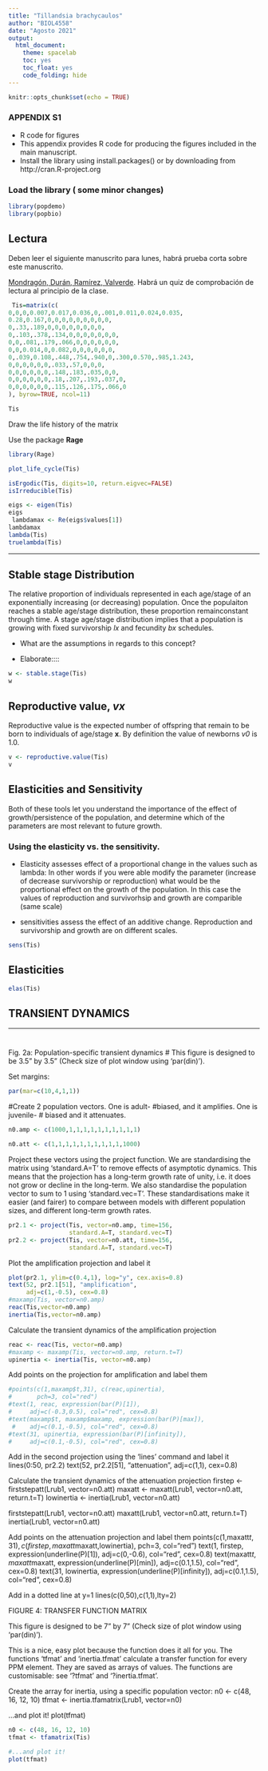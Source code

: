 ```yaml
---
title: "Tillandsia brachycaulos"
author: "BIOL4558"
date: "Agosto 2021"
output: 
  html_document: 
    theme: spacelab
    toc: yes
    toc_float: yes
    code_folding: hide
---
```


```r
knitr::opts_chunk$set(echo = TRUE)
```

### APPENDIX S1
 - R code for figures
 - This appendix provides R code for producing the figures included in the main manuscript.
 - Install the library using install.packages() or by downloading from http://cran.R-project.org


### Load the library ( some minor changes)


```r
library(popdemo)
library(popbio)
```


## Lectura

Deben leer el siguiente manuscrito para lunes, habrá prueba corta sobre este manuscrito. 

[Mondragón, Durán, Ramírez, Valverde](Guest_Speakers/Temporal_variation_in_the_demography_of.pdf). Habrá un quiz de comprobación de lectura al principio de la clase.  


```r
 Tis=matrix(c(
0,0,0,0.007,0.017,0.036,0,.001,0.011,0.024,0.035,
0.28,0.167,0,0,0,0,0,0,0,0,0,
0,.33,.189,0,0,0,0,0,0,0,0,
0,.103,.378,.134,0,0,0,0,0,0,0,
0,0,.081,.179,.066,0,0,0,0,0,0,
0,0,0.014,0,0.082,0,0,0,0,0,0,
0,.039,0.108,.448,.754,.940,0,.300,0.570,.985,1.243,
0,0,0,0,0,0,.033,.57,0,0,0,
0,0,0,0,0,0,.148,.183,.035,0,0,
0,0,0,0,0,0,.18,.207,.193,.037,0,
0,0,0,0,0,0,.115,.126,.175,.066,0
), byrow=TRUE, ncol=11)

Tis


```

Draw the life history of the matrix


Use the package **Rage**

```r
library(Rage)
```


```r
plot_life_cycle(Tis)
```






```r
isErgodic(Tis, digits=10, return.eigvec=FALSE)
isIrreducible(Tis)
```


```r
eigs <- eigen(Tis)
eigs
 lambdamax <- Re(eigs$values[1])
lambdamax
lambda(Tis)
truelambda(Tis)
```

***


## Stable stage Distribution

The relative proportion of individuals represented in each age/stage of an exponentially increasing (or decreasing) population.  Once the populaiton reaches a stable age/stage distribution, these proportion remainconstant through time.  A stage age/stage distribution implies that a population is growing with fixed survivorship *lx* and fecundity *bx* schedules.

- What are the assumptions in regards to this concept?

- Elaborate::::



```r

w <- stable.stage(Tis)
w
```

## Reproductive value, *vx*

Reproductive value is the expected number of offspring that remain to be born to individuals of age/stage **x**. By definition the value of newborns *v0* is 1.0. 

```r

v <- reproductive.value(Tis)
v
```


## Elasticities and Sensitivity

Both of these tools let you understand the importance of the effect of growth/persistence of the population, and determine which of the parameters are most relevant to future growth.



###  Using the elasticity vs. the sensitivity.  
- Elasticity assesses effect of a proportional change in the values such as lambda: In other words if you were able modify the parameter (increase of decrease survivorship or reproduction) what would be the proportional effect on the growth of the population.  In this case the values of reproduction and survivorhsip and growth are comparible (same scale)

- sensitivities assess the effect of an additive change. Reproduction and survivorship and growth are on different scales. 
            
            
            
```r
sens(Tis)
```

## Elasticities

```r
elas(Tis)
```










## TRANSIENT DYNAMICS

__________________________________________________________________________
#
Fig. 2a: Population-specific transient dynamics
#
This figure is designed to be 3.5" by 3.5"
(Check size of plot window using 'par(din)').

Set margins:
```r
par(mar=c(10,4,1,1))
```
#Create 2 population vectors.  One is adult-
#biased, and it amplifies.  One is juvenile-
# biased and it attenuates.

```r
n0.amp <- c(1000,1,1,1,1,1,1,1,1,1,1)

n0.att <- c(1,1,1,1,1,1,1,1,1,1,1000)
```

Project these vectors using the project function.
We are standardising the matrix using 'standard.A=T'
to remove effects of asymptotic dynamics. This 
means that the projection has a long-term growth
rate of unity, i.e. it does not grow or decline in 
the long-term.  We also standardise the population
vector to sum to 1 using 'standard.vec=T'.
These standardisations make it easier (and fairer)
to compare between models with different population 
sizes, and different long-term growth rates.

```r
pr2.1 <- project(Tis, vector=n0.amp, time=156, 
                 standard.A=T, standard.vec=T)
pr2.2 <- project(Tis, vector=n0.att, time=156, 
                 standard.A=T, standard.vec=T)
```
Plot the amplification projection and label it

```r
plot(pr2.1, ylim=c(0.4,1), log="y", cex.axis=0.8)
text(52, pr2.1[51], "amplification", 
     adj=c(1,-0.5), cex=0.8)
#maxamp(Tis, vector=n0.amp)
reac(Tis,vector=n0.amp)
inertia(Tis,vector=n0.amp)
```

Calculate the transient dynamics of the
amplification projection

```r
reac <- reac(Tis, vector=n0.amp)
#maxamp <- maxamp(Tis, vector=n0.amp, return.t=T)
upinertia <- inertia(Tis, vector=n0.amp)
```
Add points on the projection for amplification
and label them

```r
#points(c(1,maxamp$t,31), c(reac,upinertia), 
#       pch=3, col="red")
#text(1, reac, expression(bar(P)[1]), 
#     adj=c(-0.3,0.5), col="red", cex=0.8)
#text(maxamp$t, maxamp$maxamp, expression(bar(P)[max]), 
 #    adj=c(0.1,-0.5), col="red", cex=0.8)
#text(31, upinertia, expression(bar(P)[infinity]), 
#     adj=c(0.1,-0.5), col="red", cex=0.8)
```
Add in the second projection using the
'lines' command and label it
lines(0:50, pr2.2)
text(52, pr2.2[51], "attenuation", adj=c(1,1), cex=0.8)

Calculate the transient dynamics of the 
attenuation projection
firstep <- firststepatt(Lrub1, vector=n0.att)
maxatt <- maxatt(Lrub1, vector=n0.att, return.t=T)
lowinertia <- inertia(Lrub1, vector=n0.att)

firststepatt(Lrub1, vector=n0.att)
maxatt(Lrub1, vector=n0.att, return.t=T)
inertia(Lrub1, vector=n0.att)

Add points on the attenuation projection
and label them
points(c(1,maxatt$t,31), c(firstep,maxatt$maxatt,lowinertia), 
       pch=3, col="red")
text(1, firstep, expression(underline(P)[1]), 
     adj=c(0,-0.6), col="red", cex=0.8)
text(maxatt$t, maxatt$maxatt, expression(underline(P)[min]), 
     adj=c(0.1,1.5), col="red", cex=0.8)
text(31, lowinertia, expression(underline(P)[infinity]), 
     adj=c(0.1,1.5), col="red", cex=0.8)

Add in a dotted line at y=1
lines(c(0,50),c(1,1),lty=2)


#########################################################################

FIGURE 4: TRANSFER FUNCTION MATRIX

This figure is designed to be 7" by 7"
(Check size of plot window using 'par(din)').

This is a nice, easy plot because the function does it all for you.
The functions 'tfmat' and 'inertia.tfmat' calculate a transfer function
for every PPM element.  They are saved as arrays of values.  The functions
are customisable: see '?tfmat' and '?inertia.tfmat'.

Create the array for inertia, using a specific population vector:
n0 <- c(48, 16, 12, 10)
tfmat <- inertia.tfamatrix(Lrub1, vector=n0)

...and plot it!
plot(tfmat)
```r
n0 <- c(48, 16, 12, 10)
tfmat <- tfamatrix(Tis)

#...and plot it!
plot(tfmat)
```